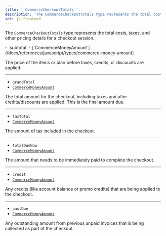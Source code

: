 ```yaml
---
title: '`CommerceCheckoutTotals`'
description: 'The CommerceCheckoutTotals type represents the total costs, taxes, and other pricing details for a checkout session.'
sdk: js-frontend
---
```


<Include src="_partials/billing/api-experimental" />

The `CommerceCheckoutTotals` type represents the total costs, taxes, and other pricing details for a checkout session.

<Properties>
  - `subtotal`
  - [`CommerceMoneyAmount`](/docs/references/javascript/types/commerce-money-amount)

  The price of the items or plan before taxes, credits, or discounts are applied.

  ---

  - `grandTotal`
  - [`CommerceMoneyAmount`](/docs/references/javascript/types/commerce-money-amount)

  The total amount for the checkout, including taxes and after credits/discounts are applied. This is the final amount due.

  ---

  - `taxTotal`
  - [`CommerceMoneyAmount`](/docs/references/javascript/types/commerce-money-amount)

  The amount of tax included in the checkout.

  ---

  - `totalDueNow`
  - [`CommerceMoneyAmount`](/docs/references/javascript/types/commerce-money-amount)

  The amount that needs to be immediately paid to complete the checkout.

  ---

  - `credit`
  - [`CommerceMoneyAmount`](/docs/references/javascript/types/commerce-money-amount)

  Any credits (like account balance or promo credits) that are being applied to the checkout.

  ---

  - `pastDue`
  - [`CommerceMoneyAmount`](/docs/references/javascript/types/commerce-money-amount)

  Any outstanding amount from previous unpaid invoices that is being collected as part of the checkout.
</Properties>

